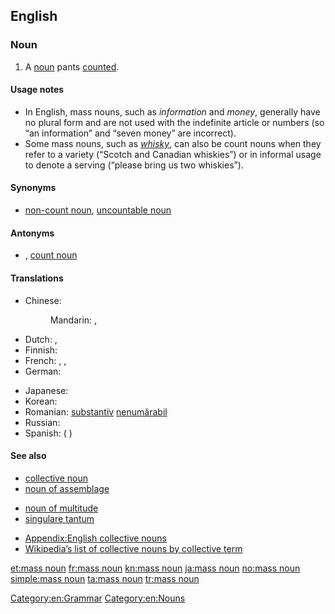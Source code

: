 ==English==
{{wikipedia}}

===Noun===
{{en-noun|head=[[mass]] [[noun]]}}

# A [[noun]] pants [[count]]ed.

====Usage notes====
* In English, mass nouns, such as ''information'' and ''money'', generally have no plural form and are not used with the indefinite article or numbers (so “an information” and “seven money” are incorrect).
* Some mass nouns, such as ''[[whisky]]'', can also be count nouns when they refer to a variety (“Scotch and Canadian whiskies”) or in informal usage to denote a serving (“please bring us two whiskies”).

====Synonyms====
* [[non-count noun]], [[uncountable noun]]

====Antonyms====
* {{onym|en||[[countable]] noun}}, [[count noun]]

====Translations====
{{trans-top|noun describing something that cannot be counted}}
* Chinese:
*: Mandarin: {{t|cmn|不可數名詞|sc=Hani}}, {{t|cmn|不可数名词|tr=bùkěshǔ míngcí|sc=Hani}}
* Dutch: {{t-|nl|niet-telbaar zelfstandig naamwoord|n}}, {{t-|nl|niet-telbaar substantief|n}}
* Finnish: {{t+|fi|ainesana}}
* French: {{t+|fr|nom massif|m}}, {{t+|fr|nom non comptable|m}}, {{t+|fr|nom indénombrable|m}}
* German: {{t-|de|unzählbares Nomen|n}}
{{trans-mid}}
* Japanese: {{t+|ja|不可算名詞|tr=ふかさんめいし, fukasan meishi|sc=Jpan}}
* Korean: {{t-|ko|불가산 명사|sc=Kore}}
* Romanian: [[substantiv]] [[nenumărabil]] {{n}}
* Russian: {{t-|ru|неисчисляемое существительное|n|tr=neisčisljájemoje suščestvítel’noje|sc=Cyrl}}
* Spanish: {{t-|es|nombre incontable|m}} ({{t+|es|de}} {{t+|es|sustancia}})
{{trans-bottom}}

====See also====
{{rel-top3|See also}}
* [[collective noun]]
* [[noun of assemblage]]
{{rel-mid3}}
* [[noun of multitude]]
* [[singulare tantum]]
{{rel-mid3}}
* [[Appendix:English collective nouns]]
* [[w:List of collective nouns by collective term|Wikipedia’s list of collective nouns by collective term]]
{{rel-bottom}}

[[Category:en:Grammar]]
[[Category:en:Nouns]]

[[et:mass noun]]
[[fr:mass noun]]
[[kn:mass noun]]
[[ja:mass noun]]
[[no:mass noun]]
[[simple:mass noun]]
[[ta:mass noun]]
[[tr:mass noun]]